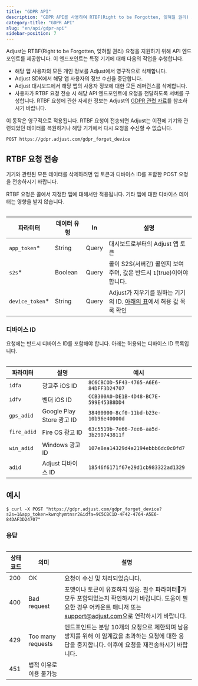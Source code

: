 ```yaml
---
title: "GDPR API"
description: "GDPR API를 사용하여 RTBF(Right to be Forgotten, 잊혀질 권리) 요청을 Adjust에 알릴 수 있습니다."
category-title: "GDPR API"
slug: "en/api/gdpr-api"
sidebar-position: 7
---
```

Adjust는 RTBF\(Right to be Forgotten, 잊혀질 권리\) 요청을 지원하기 위해 API 엔드포인트를 제공합니다. 이 엔드포인트는 특정 기기에 대해 다음의 작업을 수행합니다.

* 해당 앱 사용자의 모든 개인 정보를 Adjust에서 영구적으로 삭제합니다.
* Adjust SDK에서 해당 앱 사용자의 정보 수신을 중단합니다.
* Adjust 대시보드에서 해당 앱의 사용자 정보에 대한 모든 레퍼런스를 삭제합니다.
* 사용자가 RTBF 요청 전송 시 해당 API 엔드포인트에 요청을 전달하도록 서버를 구성합니다. RTBF 요청에 관한 자세한 정보는 Adjust의 [GDPR 관련 자료](https://help.adjust.com/en/article/gdpr)를 참조하시기 바랍니다.

<callout type="important"> 

이 동작은 영구적으로 적용됩니다. RTBF 요청이 전송되면 Adjust는 이전에 기기와 관련되었던 데이터를 복원하거나 해당 기기에서 다시 요청을 수신할 수 없습니다.
</Callout> 

```http
POST https://gdpr.adjust.com/gdpr_forget_device
```

RTBF 요청 전송
----------

기기와 관련된 모든 데이터를 삭제하려면 앱 토큰과 디바이스 ID를 포함한 POST 요청을 전송하시기 바랍니다.
<callout type="note"> 

RTBF 요청은 콜에서 지정한 앱에 대해서만 적용됩니다. 기타 앱에 대한 디바이스 데이터는 영향을 받지 않습니다.
</Callout> <table> 

|       파라미터        | 데이터 유형  |  In   |                             설명                             |
|-------------------|---------|-------|------------------------------------------------------------|
| `app_token`\*    | String  | Query | 대시보드로부터의 Adjust 앱 토큰                                       |
| `s2s`\*          | Boolean | Query | 콜이 S2S\(서버간\) 콜인지 보여주며, 값은 반드시 `1`\(true\)이어야 합니다.     |
| `device_token`\* | String  | Query | Adjust가 지우기를 원하는 기기의 ID. [아래의 표](#device-ids)에서 허용 값 목록 확인 |

</Table> 

### 디바이스 ID

요청에는 반드시 디바이스 ID를 포함해야 합니다.  아래는 허용되는 디바이스 ID 목록입니다.
<table> 

|    파라미터     |           설명            |                   예시                   |
|-------------|-------------------------|----------------------------------------|
| `idfa`      | 광고주 iOS ID              | `8C6CBCOD-5F43-4765-A6E6-84DFF3D24707` |
| `idfv`      | 벤더 iOS ID               | `CCB300A0-DE1B-4D48-BC7E-599E453B8DD4` |
| `gps_adid`  | Google Play Store 광고 ID | `38400000-8cf0-11bd-b23e-10b96e40000d` |
| `fire_adid` | Fire OS 광고 ID           | `63c5519b-7e66-7ee6-aa5d-3b290743811f` |
| `win_adid`  | Windows 광고 ID           | `107e8ea14329d4a2194ebbb6dc0c0fd7`     |
| `adid`      | Adjust 디바이스 ID          | `18546f6171f67e29d1cb983322ad1329`     |

</Table> 

예시
---

```console
$ curl -X POST "https://gdpr.adjust.com/gdpr_forget_device?s2s=1&app_token=kwrqhymtnsr2&idfa=9C5CBC1D-4F42-4764-A5E6-84DAF3D24707"
```

### 응답

<table> 

| 상태 코드 |        의미         |                                                                    설명                                                                    |
|-------|-------------------|------------------------------------------------------------------------------------------------------------------------------------------|
| 200   | OK                | 요청이 수신 및 처리되었습니다.                                                                                                                        |
| 400   | Bad request       | 포맷이나 토큰이 유효하지 않음.  필수 파라미터가 모두 포함되었는지 확인하시기 바랍니다.  도움이 필요한 경우 어카운트 매니저 또는 [support@adjust.com](mailto:support@adjust.com)으로 연락하시기 바랍니다. |
| 429   | Too many requests | 엔드포인트는 분당 10개의 요청으로 제한되며 남용 방지를 위해 이 임계값을 초과하는 요청에 대한 응답을 중지합니다.  이후에 요청을 재전송하시기 바랍니다.                                                   |
| 451   | 법적 이유로 이용 불가능     |                                                                                                                                          |

</Table>

